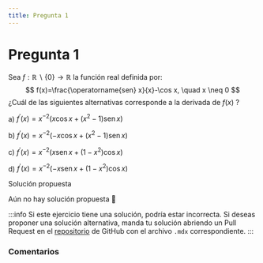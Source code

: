 ```yaml
---
title: Pregunta 1
---
```



# Pregunta 1

Sea $f: \mathbb{R} \backslash\{0\} \rightarrow \mathbb{R}$ la función real definida por:
$$
f(x)=\frac{\operatorname{sen} x}{x}-\cos x, \quad x \neq 0
$$
¿Cuál de las siguientes alternativas corresponde a la derivada de $f(x)$ ?

a) $f^{\prime}(x)=x^{-2}\left(x \cos x+\left(x^2-1\right) \operatorname{sen} x\right)$

b) $f^{\prime}(x)=x^{-2}\left(-x \cos x+\left(x^2-1\right) \operatorname{sen} x\right)$

c) $f^{\prime}(x)=x^{-2}\left(x \operatorname{sen} x+\left(1-x^2\right) \cos x\right)$

d) $f^{\prime}(x)=x^{-2}\left(-x \operatorname{sen} x+\left(1-x^2\right) \cos x\right)$

<MDXDetails>
<summary>Solución propuesta</summary>

Aún no hay solución propuesta 🥲

:::info
Si este ejercicio tiene una solución, podría estar incorrecta. Si deseas proponer una solución alternativa, manda tu solución abriendo
un Pull Request en el [repositorio](https://github.com/crow-rojas/apuntes-fundamentals/pulls) de GitHub con el archivo
`.mdx` correspondiente.
:::

</MDXDetails>

### Comentarios

<Disqus
  url="https://crow-rojas.github.io/apuntes-fundamentals/docs/mathematics/calculus-1-2-3/exercises/2023-2/p01"
  identifier="docs/mathematics/calculus-1-2-3/exercises/2023-2/p01"
  title="2023-2 Cálculo I, II y III - Pregunta 01"
/>

